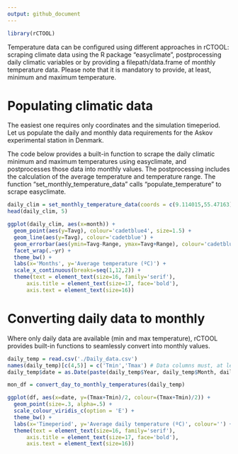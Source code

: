 ```yaml
---
output: github_document
---
```


```r
library(rCTOOL)
```


Temperature data can be configured using different approaches in rCTOOL: scraping climate data using the R package "easyclimate", postprocessing daily climatic variables or by providing a filepath/data.frame of monthly temperature data.
Please note that it is mandatory to provide, at least, minimum and maximum temperature. 

# Populating climatic data 
The easiest one requires only coordinates and the simulation timeperiod. Let us populate the daily and monthly data requirements for the Askov experimental station in Denmark.

The code below provides a built-in function to scrape the daily climatic minimum and maximum temperatures using easyclimate, and postprocesses those data into monthly values. The postprocessing includes the calculation of the average temperature and temperature range. The function "set_monthly_temperature_data" calls "populate_temperature" to scrape easyclimate.
```r
daily_clim = set_monthly_temperature_data(coords = c(9.114015,55.47163), yr_start = 2010, yr_end = 2012)
head(daily_clim, 5)
```

```r
ggplot(daily_clim, aes(x=month)) + 
  geom_point(aes(y=Tavg), colour='cadetblue4', size=1.5) + 
  geom_line(aes(y=Tavg), colour='cadetblue') + 
  geom_errorbar(aes(ymin=Tavg-Range, ymax=Tavg+Range), colour='cadetblue4') + 
  facet_wrap(.~yr) + 
  theme_bw() + 
  labs(x='Months', y='Average temperature (ºC)') + 
  scale_x_continuous(breaks=seq(1,12,2)) + 
  theme(text = element_text(size=16, family='serif'),
      axis.title = element_text(size=17, face='bold'),
      axis.text = element_text(size=16))
```

# Converting daily data to monthly 

Where only daily data are available (min and max temperature), rCTOOL provides built-in functions to seamlessly convert into monthly values.
```r
daily_temp = read.csv('./Daily_data.csv')
names(daily_temp)[c(4,5)] = c('Tmin','Tmax') # Data columns must, at least, contain Tmin and Tmax
daily_temp$date = as.Date(paste(daily_temp$Year, daily_temp$Month, daily_temp$Day, sep = '-')) # a date column (YYYY-MM-DD) is also mandatory

mon_df = convert_day_to_monthly_temperatures(daily_temp)

```


```r
ggplot(df, aes(x=date, y=(Tmax+Tmin)/2, colour=(Tmax+Tmin)/2)) + 
  geom_point(size=.3, alpha=.5) +
  scale_colour_viridis_c(option = 'E') + 
  theme_bw() + 
  labs(x='Timeperiod', y='Average daily temperature (ºC)', colour='') + 
  theme(text = element_text(size=16, family='serif'),
      axis.title = element_text(size=17, face='bold'),
      axis.text = element_text(size=16))
```


